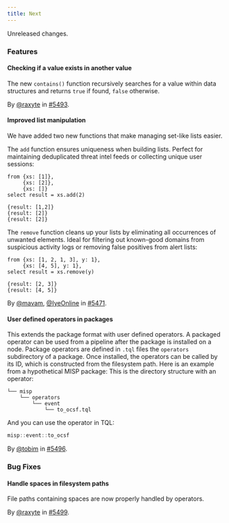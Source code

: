 ```yaml
---
title: Next
---
```


Unreleased changes.

### Features

#### Checking if a value exists in another value

The new `contains()` function recursively searches for a value
within data structures and returns `true` if found, `false` otherwise.

By [@raxyte](https://github.com/raxyte) in [#5493](https://github.com/tenzir/tenzir/pull/5493).

#### Improved list manipulation

We have added two new functions that make managing set-like lists easier.

The `add` function ensures uniqueness when building lists. Perfect for
maintaining deduplicated threat intel feeds or collecting unique user sessions:

```tql
from {xs: [1]},
     {xs: [2]},
     {xs: []}
select result = xs.add(2)
```

```tql
{result: [1,2]}
{result: [2]}
{result: [2]}
```

The `remove` function cleans up your lists by eliminating all occurrences of
unwanted elements. Ideal for filtering out known-good domains from suspicious
activity logs or removing false positives from alert lists:

```tql
from {xs: [1, 2, 1, 3], y: 1},
     {xs: [4, 5], y: 1},
select result = xs.remove(y)
```

```tql
{result: [2, 3]}
{result: [4, 5]}
```

By [@mavam](https://github.com/mavam), [@IyeOnline](https://github.com/IyeOnline) in [#5471](https://github.com/tenzir/tenzir/pull/5471).

#### User defined operators in packages

This extends the package format with user defined operators.
A packaged operator can be used from a pipeline after the package is installed on a node.
Package operators are defined in `.tql` files the `operators` subdirectory of a package.
Once installed, the operators can be called by its ID, which is constructed from the filesystem path.
Here is an example from a hypothetical MISP package:
This is the directory structure with an operator:
```
└── misp
    └── operators
        └── event
            └── to_ocsf.tql
```
And you can use the operator in TQL:
```dart
misp::event::to_ocsf
```

By [@tobim](https://github.com/tobim) in [#5496](https://github.com/tenzir/tenzir/pull/5496).

### Bug Fixes

#### Handle spaces in filesystem paths

File paths containing spaces are now properly handled by operators.

By [@raxyte](https://github.com/raxyte) in [#5499](https://github.com/tenzir/tenzir/pull/5499).
